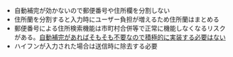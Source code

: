 - 自動補完が効かないので郵便番号や住所欄を分割しない
- 住所蘭を分割すると入力時にユーザー負担が増えるため住所蘭はまとめる
- 郵便番号による住所検索機能は市町村合併等で正常に機能しなくなるリスクがある。[自動補完があればそもそも不要なので積極的に実装する必要はない](https://web.dev/payment-and-address-form-best-practices/#postal-code-address-lookup)
- ハイフンが入力された場合は送信時に除去する必要
